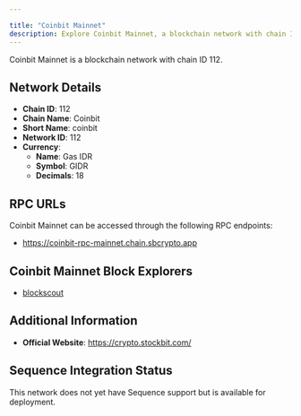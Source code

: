 ```yaml
---

title: "Coinbit Mainnet"
description: Explore Coinbit Mainnet, a blockchain network with chain ID 112. Learn about its native currency, Gas IDR, and how to interact with the network.
---
```




Coinbit Mainnet is a blockchain network with chain ID 112.

## Network Details

- **Chain ID**: 112
- **Chain Name**: Coinbit
- **Short Name**: coinbit
- **Network ID**: 112
- **Currency**: 
  - **Name**: Gas IDR
  - **Symbol**: GIDR
  - **Decimals**: 18

## RPC URLs

Coinbit Mainnet can be accessed through the following RPC endpoints:

- https://coinbit-rpc-mainnet.chain.sbcrypto.app

## Coinbit Mainnet Block Explorers

- [blockscout](https://coinbit-explorer.chain.sbcrypto.app)

## Additional Information

- **Official Website**: https://crypto.stockbit.com/

## Sequence Integration Status

This network does not yet have Sequence support but is available for deployment.
